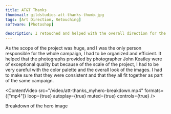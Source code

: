 ```yaml
---
title: AT&T Thanks
thumbnail: gildstudios-att-thanks-thumb.jpg
tags: [Art Direction, Retouching]
software: [Photoshop]

description: I retouched and helped with the overall direction for the AT&T Thanks campaign. The project called for a range of creative skills, from designing an appealing and fitting color palette, to compositing and retouching the final images. The result was a series of images that were used in various marketing materials, including billboards, social media, and in-store displays.
---
```


<ContentImg src="gildstudios-att-thanks-1.jpg" alt="Something" dir="cs" />

As the scope of the project was huge, and I was the only person responsible for the whole campaign, I had to be organized and efficient. It helped that the photographs provided by photographer John Keatley were of exceptional quality but because of the scale of the project, I had to be very careful with the color palette and the overall look of the images. I had to make sure that they were consistent and that they all fit together as part of the same campaign.

<ContentVideo src="/video/att-thanks_myhero-breakdown.mp4" formats={["mp4"]} loop={true} autoplay={true} muted={true} controls={true} />
<Caption>Breakdown of the hero image</Caption>

<ContentImg src="gildstudios-att-thanks-5.jpg" alt="Something" dir="cs" />
<ContentImg src="gildstudios-att-thanks-8.jpg" alt="Something" dir="cs" />

<ContentImg src="gildstudios-att-thanks-2.jpg" alt="Something" dir="cs" />
<ContentImg src="gildstudios-att-thanks-3.jpg" alt="Something" dir="cs" />
<ContentImg src="gildstudios-att-thanks-6.jpg" alt="Something" dir="cs" />
<ContentImg src="gildstudios-att-thanks-4.jpg" alt="Something" dir="cs" />
